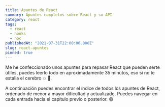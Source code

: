 ```yaml
---
title: Apuntes de React
summary: Apuntes completos sobre React y su API
category: react
tags:
  - react
  - hooks
  - hoc
publishedAt: "2021-07-31T22:00:00.000Z"
slug: react-apuntes
pinned: true
---
```



<ArticleData />

Me he confeccionado unos apuntes para repasar React que pueden serte útiles, puedes leerlo todo en aproximadamente 35 minutos, eso si no te estalla el cerebro 💥 🧠.

A continuación puedes encontrar el índice de todos los apuntes de React, ordenado de menor a mayor dificultad y actualizado. Puedes navegar en cada entrada hacia el capítulo previo o posterior. 😄


<Cards>
  <Card
    href="/docs/react-apuntes/intro"
    title="Introducción a React"
    icon="react"
  />
  <Card
    href="/docs/react-apuntes/functional-components"
    title="Functional Components"
    icon="react"
  />
  <Card
    href="/docs/react-apuntes/class-components"
    title="Class Components"
    icon="react"
  />
  <Card href="/docs/react-apuntes/hooks" title="Hooks" icon="react" />
  <Card
    href="/docs/react-apuntes/conceptos-avanzados"
    title="Conceptos Avanzados"
    icon="react"
  />
  <Card
    href="/docs/react-apuntes/context-api"
    title="Context API"
    icon="react"
  />
  <Card href="/docs/react-apuntes/router" title="React Router" icon="react" />
  <Card
    href="/docs/react-apuntes/backend"
    title="Trabajar con backend"
    icon="react"
  />
  <Card
    href="/docs/react-apuntes/context-devtool"
    title="React Context DevTool"
    icon="react"
  />
</Cards>
